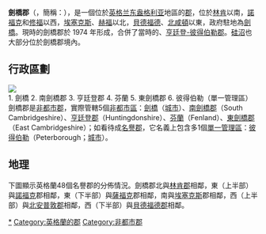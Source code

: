{{Infobox England county
 | name = 劍橋郡
 | native_name ={{lang|en|Cambridgeshire}}{{en}}
 | official_name = Cambridgeshire
 | image = 
 | motto =
 | image_map = [[File:Cambridgeshire_UK_locator_map_2010.svg|200px]]
 | status = [[名譽郡|名譽郡]]<br />[[非都市郡|非都市郡]]
 | origin = 
 | region = [[英格蘭東|英格蘭東]]
 | adminhq = [[劍橋|劍橋]]
 | iso = GB-CAM
 | ons = 12
 | nutscode = 
 | nuts3 = UKH12
<!---
Area
--->
 | ceremonial_area_rank = 15
 | ceremonial_area= 3,389 km²
 | non_metropolitan_area_rank = 15
 | non_metropolitan_area = 3,046 km²
<!---
Population
--->
<!---
Density
--->
 | ethnicity = 94.6% [[白人|白人]]<br />2.6% [[南亞|南亞]]裔
 | council = [[File:arms-cambs.jpg|200px]]<br />劍橋郡郡議會[http://www.cambridgeshire.gov.uk/ Cambridgeshire.gov.uk]
 | mps =}}
'''劍橋郡'''（{{lang-en|Cambridgeshire}}，簡稱：{{lang|en|Cambs}}），是一個位於[[英格兰|英格兰]][[东盎格利亚|东盎格利亚]]地區的[[郡_(英格蘭)|郡]]，位於[[林肯郡|林肯]]以南，[[诺福克郡|諾福克]]和[[薩福克郡|修福]]以西，[[埃塞克斯郡|埃塞克斯]]、[[赫特福德郡|赫福]]以北，[[貝德福德郡|貝德福德]]、[[北安普敦郡|北咸頓]]以東，政府駐地為[[劍橋|劍橋]]。現時的劍橋郡於 1974 年形成，合併了當時的{{link-en|劍橋郡和伊利島|Cambridgeshire and Isle of Ely}}、[[亨廷登-彼得伯勒郡|亨廷登-彼得伯勒郡]]。[[硅沼|硅沼]]也大部分位於劍橋郡境內。

{{fact |劍橋郡是 34 個[[非都市郡|非都市郡]]之一，實際管轄5個[[非都市區|非都市區]]，[[面積|佔地]] 3,046 [[平方公里|平方公里]]（[[英格蘭的非都市郡列表_(以面積排列)|第 15]]），有 589,600 [[人口|人口]]（[[英格蘭的非都市郡列表_(以人口排列)|第 20]]）；如看待成 48 個[[名譽郡|名譽郡]]之一，它名義上包含多一個[[單一管理區|單一管理區]]─[[彼得伯勒|彼得伯勒]]，後者[[面積|佔地]]增至 3,389 平方公里（[[英格蘭的名譽郡列表_(以面積排列)|第 15]]），人口增至 752,900 （[[英格蘭的名譽郡列表_(以人口排列)|第 29]]）。}}

== 行政區劃 ==
[[File:Cambridgeshire Ceremonial Numbered.png|thumb|left|
1. [[劍橋|劍橋]]<br />
2. [[南劍橋郡|南劍橋郡]]<br />
3. [[亨廷登郡|亨廷登郡]]<br />
4. [[芬蘭區|芬蘭]]<br />
5. [[東劍橋郡|東劍橋郡]]<br />
6. [[彼得伯勒|彼得伯勒]]<small>（[[單一管理區|單一管理區]]）</small>
]]
劍橋郡是[[非都市郡|非都市郡]]，實際管轄5個[[非都市區|非都市區]]：[[劍橋|劍橋]]（[[英國城市地位|城市]]）、[[南劍橋郡|南劍橋郡]]（South Cambridgeshire）、[[亨廷登郡|亨廷登郡]]（Huntingdonshire）、[[芬蘭區|芬蘭]]（Fenland）、[[東劍橋郡|東劍橋郡]]（East Cambridgeshire）；如看待成[[名譽郡|名譽郡]]，它名義上包含多1個[[單一管理區|單一管理區]]：[[彼得伯勒|彼得伯勒]]（Peterborough；[[英國城市地位|城市]]）。
{{clear}}
== 地理 ==
下圖顯示英格蘭48個名譽郡的分佈情況。劍橋郡北與[[林肯郡|林肯郡]]相鄰，東（上半部）與[[諾福克郡|諾福克]]郡相鄰，東（下半部）與[[薩福克郡|薩福克]]郡相鄰，南與[[埃塞克斯郡|埃塞克斯]]郡相鄰，西（上半部）與[[北安普敦郡|北安普敦郡]]相鄰，西（下半部）與[[貝德福德郡|貝德福德郡]]相鄰。

{{England map H}}
{{Cambridgeshire map}}
{{England map F}}

{{英国行政区划}}
{{England counties}}
{{DEFAULTSORT:Cambridgeshire}}
[[Category:劍橋郡|*]]
[[Category:英格蘭的郡|Category:英格蘭的郡]]
[[Category:非都市郡|Category:非都市郡]]